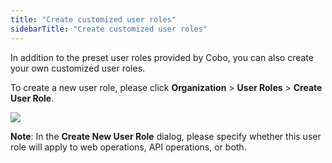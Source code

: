 ```yaml
---
title: "Create customized user roles"
sidebarTitle: "Create customized user roles"
---
```


In addition to the preset user roles provided by Cobo, you can also create your own customized user roles.

To create a new user role, please click **Organization** > **User Roles** > **Create User Role**.

<img src="/en/images/organization/org9.png" className="screenshot_modal"/>

**Note**: In the **Create New User Role** dialog, please specify whether this user role will apply to web operations, API operations, or both.

